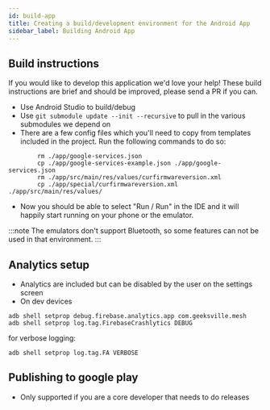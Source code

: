 ```yaml
---
id: build-app
title: Creating a build/development environment for the Android App
sidebar_label: Building Android App
---
```


## Build instructions

If you would like to develop this application we'd love your help! These build instructions are brief and should be improved, please send a PR if you can.

- Use Android Studio to build/debug
- Use `git submodule update --init --recursive` to pull in the various submodules we depend on
- There are a few config files which you'll need to copy from templates included in the project. Run the following commands to do so:

```
        rm ./app/google-services.json
        cp ./app/google-services-example.json ./app/google-services.json
        rm ./app/src/main/res/values/curfirmwareversion.xml
        cp ./app/special/curfirmwareversion.xml ./app/src/main/res/values/
```

- Now you should be able to select "Run / Run" in the IDE and it will happily start running on your phone or the emulator.

:::note
The emulators don't support Bluetooth, so some features can not be used in that environment.
:::

## Analytics setup

- Analytics are included but can be disabled by the user on the settings screen
- On dev devices

```shell
adb shell setprop debug.firebase.analytics.app com.geeksville.mesh
adb shell setprop log.tag.FirebaseCrashlytics DEBUG
```

for verbose logging:

```shell
adb shell setprop log.tag.FA VERBOSE
```

## Publishing to google play

- Only supported if you are a core developer that needs to do releases
